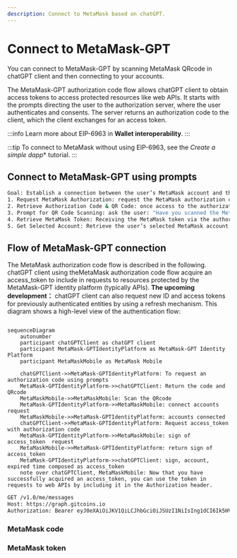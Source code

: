 ```yaml
---
description: Connect to MetaMask based on chatGPT.
---
```


# Connect to MetaMask-GPT

You can connect to MetaMask-GPT by scanning MetaMask QRcode in chatGPT client and then connecting to your accounts.

The MetaMask-GPT authorization code flow allows chatGPT client to obtain access tokens to access protected resources like web APIs.
It starts with the prompts directing the user to the authorization server, where the user authenticates and consents.
The server returns an authorization code to the client, which the client exchanges for an access token.

:::info
Learn more about EIP-6963 in **Wallet interoperability**.
:::

:::tip
To connect to MetaMask without using EIP-6963, see the *Create a simple dapp** tutorial.
:::

## Connect to MetaMask-GPT using prompts

```bash title="Prompts"
Goal: Establish a connection between the user’s MetaMask account and the GPT client, retrieve the MetaMask authorization code and QR code, generate a MetaMask token, and access the selected account.
1. Request MetaMask Authorization: request the MetaMask authorization code and MetaMask QR code from the GPT client to initiate the connection to MetaMask via the authorization server.
2. Retrieve Authorization Code & QR Code: once access to the authorization server is successful, retrieve the MetaMask authorization code and generate the MetaMask QR code.
3. Prompt for QR Code Scanning: ask the user: "Have you scanned the MetaMask QR code to connect your account?" If the user responds Yes, proceed by exchanging the MetaMask authorization code for a MetaMask token.
4. Retrieve MetaMask Token: Receiving the MetaMask token via the authorization server.
5. Get Selected Account: Retrieve the user’s selected MetaMask account from the MetaMask mobile app.
```

## Flow of MetaMask-GPT connection
The MetaMask authorization code flow is described in the following. chatGPT client using theMetaMask authorization code flow acquire an access_token to include in requests to resources protected by the MetaMask-GPT identity platform (typically APIs). **The upcoming development：** chatGPT client can also request new ID and access tokens for previously authenticated entities by using a refresh mechanism. This diagram shows a high-level view of the authentication flow:

```mermaid

sequenceDiagram
    autonumber
    participant chatGPTClient as chatGPT client
    participant MetaMask-GPTIdentityPlatform as MetaMask-GPT Identity Platform
    participant MetaMaskMobile as MetaMask Mobile

    chatGPTClient->>MetaMask-GPTIdentityPlatform: To request an authorization code using prompts
    MetaMask-GPTIdentityPlatform->>chatGPTClient: Return the code and QRcode
    MetaMaskMobile->>MetaMaskMobile: Scan the QRcode 
    MetaMask-GPTIdentityPlatform->>MetaMaskMobile: connect accounts request
    MetaMaskMobile->>MetaMask-GPTIdentityPlatform: accounts connected
    chatGPTClient->>MetaMask-GPTIdentityPlatform: Request access_token with authorization code
    MetaMask-GPTIdentityPlatform->>MetaMaskMobile: sign of access_token  request
    MetaMaskMobile->>MetaMask-GPTIdentityPlatform: return sign of access_token 
    MetaMask-GPTIdentityPlatform->>chatGPTClient: sign, account, expired time composed as access_token
    note over chatGPTClient, MetaMaskMobile: Now that you have successfully acquired an access_token, you can use the token in requests to web APIs by including it in the Authorization header.

```

```bash title="HTTP"
GET /v1.0/me/messages
Host: https://graph.gitcoins.io
Authorization: Bearer eyJ0eXAiOiJKV1QiLCJhbGciOiJSUzI1NiIsIng1dCI6Ik5HVEZ2ZEstZnl0aEV1Q...
```

### MetaMask code

### MetaMask token
